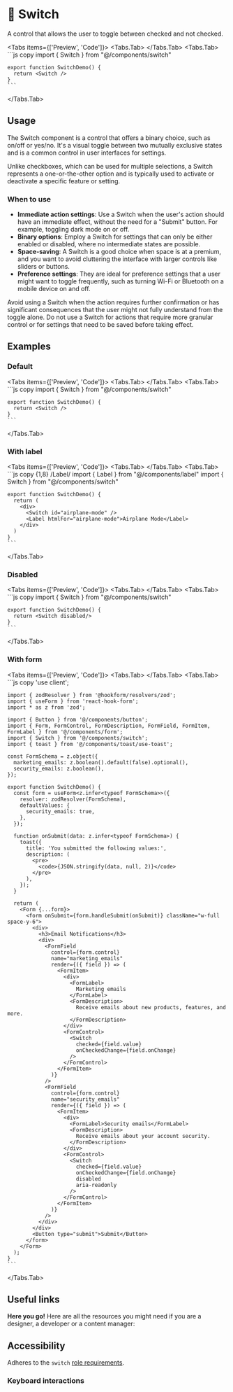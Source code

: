 
# 💠 Switch

A control that allows the user to toggle between checked and not checked.

<Tabs items={['Preview', 'Code']}>
  <Tabs.Tab>
    <SwitchPreview />
  </Tabs.Tab>
  <Tabs.Tab>
    ```js copy 
    import { Switch } from "@/components/switch"
 
    export function SwitchDemo() {
      return <Switch />
    }
    ```
  </Tabs.Tab>
</Tabs>

## Usage

The Switch component is a control that offers a binary choice, such as on/off or yes/no. It's a visual toggle between two mutually exclusive states and is a common control in user interfaces for settings. 

Unlike checkboxes, which can be used for multiple selections, a Switch represents a one-or-the-other option and is typically used to activate or deactivate a specific feature or setting.

### When to use
- **Immediate action settings**: Use a Switch when the user's action should have an immediate effect, without the need for a "Submit" button. For example, toggling dark mode on or off.
- **Binary options**: Employ a Switch for settings that can only be either enabled or disabled, where no intermediate states are possible.
- **Space-saving**: A Switch is a good choice when space is at a premium, and you want to avoid cluttering the interface with larger controls like sliders or buttons.
- **Preference settings**: They are ideal for preference settings that a user might want to toggle frequently, such as turning Wi-Fi or Bluetooth on a mobile device on and off.

Avoid using a Switch when the action requires further confirmation or has significant consequences that the user might not fully understand from the toggle alone. Do not use a Switch for actions that require more granular control or for settings that need to be saved before taking effect.

## Examples

### Default

<Tabs items={['Preview', 'Code']}>
  <Tabs.Tab>
    <SwitchDefault />
  </Tabs.Tab>
  <Tabs.Tab>
    ```js copy
    import { Switch } from "@/components/switch"
 
    export function SwitchDemo() {
      return <Switch />
    }
    ```
  </Tabs.Tab>
</Tabs>

### With label

<Tabs items={['Preview', 'Code']}>
  <Tabs.Tab>
    <SwitchWithLabel />
  </Tabs.Tab>
  <Tabs.Tab>
    ```js copy {1,8} /Label/
    import { Label } from "@/components/label"
    import { Switch } from "@/components/switch"
 
    export function SwitchDemo() {
      return (
        <div>
          <Switch id="airplane-mode" />
          <Label htmlFor="airplane-mode">Airplane Mode</Label>
        </div>
      )
    }
    ```
  </Tabs.Tab>
</Tabs>

### Disabled

<Tabs items={['Preview', 'Code']}>
  <Tabs.Tab>
    <SwitchDisabled />
  </Tabs.Tab>
  <Tabs.Tab>
    ```js copy
    import { Switch } from "@/components/switch"
 
    export function SwitchDemo() {
      return <Switch disabled/>
    }
    ```
  </Tabs.Tab>
</Tabs>

### With form

<Tabs items={['Preview', 'Code']}>
  <Tabs.Tab>
    <SwitchWithForm />
  </Tabs.Tab>
  <Tabs.Tab>
    ```js copy 
    'use client';

    import { zodResolver } from '@hookform/resolvers/zod';
    import { useForm } from 'react-hook-form';
    import * as z from 'zod';

    import { Button } from '@/components/button';
    import { Form, FormControl, FormDescription, FormField, FormItem, FormLabel } from '@/components/form';
    import { Switch } from '@/components/switch';
    import { toast } from '@/components/toast/use-toast';

    const FormSchema = z.object({
      marketing_emails: z.boolean().default(false).optional(),
      security_emails: z.boolean(),
    });

    export function SwitchDemo() {
      const form = useForm<z.infer<typeof FormSchema>>({
        resolver: zodResolver(FormSchema),
        defaultValues: {
          security_emails: true,
        },
      });

      function onSubmit(data: z.infer<typeof FormSchema>) {
        toast({
          title: 'You submitted the following values:',
          description: (
            <pre>
              <code>{JSON.stringify(data, null, 2)}</code>
            </pre>
          ),
        });
      }

      return (
        <Form {...form}>
          <form onSubmit={form.handleSubmit(onSubmit)} className="w-full space-y-6">
            <div>
              <h3>Email Notifications</h3>
              <div>
                <FormField
                  control={form.control}
                  name="marketing_emails"
                  render={({ field }) => (
                    <FormItem>
                      <div>
                        <FormLabel>
                          Marketing emails
                        </FormLabel>
                        <FormDescription>
                          Receive emails about new products, features, and more.
                        </FormDescription>
                      </div>
                      <FormControl>
                        <Switch
                          checked={field.value}
                          onCheckedChange={field.onChange}
                        />
                      </FormControl>
                    </FormItem>
                  )}
                />
                <FormField
                  control={form.control}
                  name="security_emails"
                  render={({ field }) => (
                    <FormItem>
                      <div>
                        <FormLabel>Security emails</FormLabel>
                        <FormDescription>
                          Receive emails about your account security.
                        </FormDescription>
                      </div>
                      <FormControl>
                        <Switch
                          checked={field.value}
                          onCheckedChange={field.onChange}
                          disabled
                          aria-readonly
                        />
                      </FormControl>
                    </FormItem>
                  )}
                />
              </div>
            </div>
            <Button type="submit">Submit</Button>
          </form>
        </Form>
      );
    }
    ```
  </Tabs.Tab>
</Tabs>

## Useful links

**Here you go!** Here are all the resources you might need if you are a designer, a developer or a content manager:

<Cards className='mt-8'>
  <Card
    title="🤖 Storybook"
    href="https://main--653e613f4feb85c1b6467ba7.chromatic.com/?path=/docs/components-switch--documentation"
  />
  <Card
    title="🪄 Figma"
    href="https://www.figma.com/file/acdO58jx9zgGfkKu6htrx2/%F0%9F%94%B5-Fusillo-Design-System?type=design&node-id=540%3A8880&mode=design&t=7r34RfU06jHXNJDx-1"
  />
</Cards>  

## Accessibility

Adheres to the `switch` [role requirements](https://www.w3.org/WAI/ARIA/apg/patterns/switch/).

### Keyboard interactions

<SwitchAccessibility />